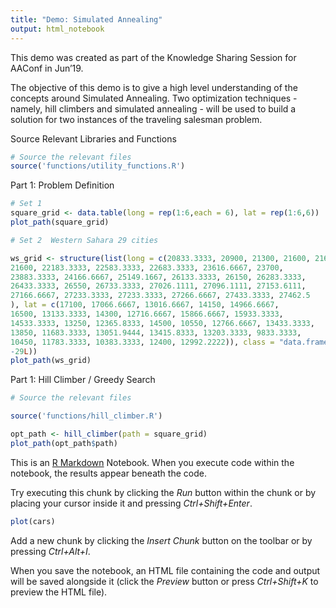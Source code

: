 ```yaml
---
title: "Demo: Simulated Annealing"
output: html_notebook
---
```

This demo was created as part of the Knowledge Sharing Session for AAConf in Jun'19. 

The objective of this demo is to give a high level understanding of the concepts around Simulated Annealing. Two optimization techniques - namely, hill climbers and simulated annealing  - will be used to build a solution for two instances of the traveling salesman problem.

Source Relevant Libraries and Functions

```r
# Source the relevant files
source('functions/utility_functions.R')
```



Part 1: Problem Definition

```r

# Set 1
square_grid <- data.table(long = rep(1:6,each = 6), lat = rep(1:6,6))
plot_path(square_grid)

```

```r

# Set 2  Western Sahara 29 cities

ws_grid <- structure(list(long = c(20833.3333, 20900, 21300, 21600, 21600, 
21600, 22183.3333, 22583.3333, 22683.3333, 23616.6667, 23700, 
23883.3333, 24166.6667, 25149.1667, 26133.3333, 26150, 26283.3333, 
26433.3333, 26550, 26733.3333, 27026.1111, 27096.1111, 27153.6111, 
27166.6667, 27233.3333, 27233.3333, 27266.6667, 27433.3333, 27462.5
), lat = c(17100, 17066.6667, 13016.6667, 14150, 14966.6667, 
16500, 13133.3333, 14300, 12716.6667, 15866.6667, 15933.3333, 
14533.3333, 13250, 12365.8333, 14500, 10550, 12766.6667, 13433.3333, 
13850, 11683.3333, 13051.9444, 13415.8333, 13203.3333, 9833.3333, 
10450, 11783.3333, 10383.3333, 12400, 12992.2222)), class = "data.frame", row.names = c(NA, 
-29L))
plot_path(ws_grid)

```


Part 1: Hill Climber / Greedy Search

```r
# Source the relevant files

source('functions/hill_climber.R')

opt_path <- hill_climber(path = square_grid)
plot_path(opt_path$path)

```



This is an [R Markdown](http://rmarkdown.rstudio.com) Notebook. When you execute code within the notebook, the results appear beneath the code. 

Try executing this chunk by clicking the *Run* button within the chunk or by placing your cursor inside it and pressing *Ctrl+Shift+Enter*. 

```r
plot(cars)
```

Add a new chunk by clicking the *Insert Chunk* button on the toolbar or by pressing *Ctrl+Alt+I*.

When you save the notebook, an HTML file containing the code and output will be saved alongside it (click the *Preview* button or press *Ctrl+Shift+K* to preview the HTML file).
